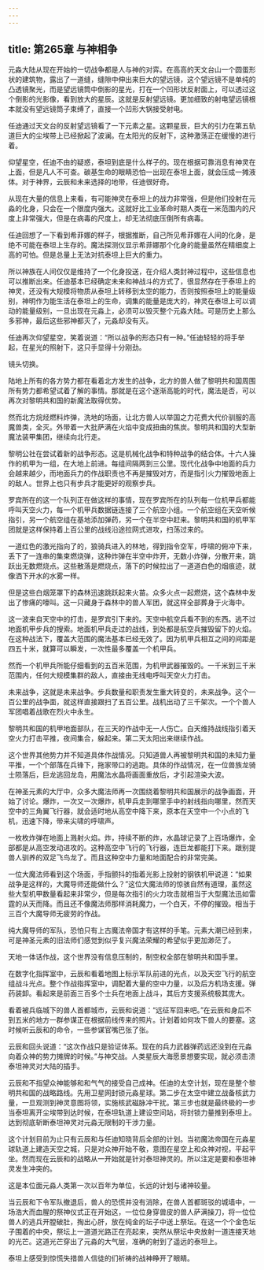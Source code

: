```yaml
---
---
---
```

title: 第265章 与神相争
---



元淼大陆从现在开始的一切战争都是人与神的对弈。在高高的天文台山一个圆蛋形状的建筑物，露出了一道缝，缝隙中伸出来巨大的望远镜，这个望远镜不是单纯的凸透镜聚光，而是望远镜筒中倒影的星光，打在一个凹形状反射面上，可以透过这个倒影的光影像，看到放大的星辰。这就是反射望远镜。更加细致的射电望远镜根本就没有望远镜筒子束缚了，直接一个凹形大锅接受射电。

任迪通过天文台的反射望远镜看了一下元素之星。这颗星辰，巨大的引力在第五轨道巨大的尘埃带上已经掀起了波澜。在太阳光的反射下，这种激荡正在缓慢的进行着。

仰望星空，任迪不由的疑惑，泰坦到底是什么样子的。现在根据可靠消息有神灵在上面，但是凡人不可查。碳基生命的眼睛恐怕一出现在泰坦上面，就会压成一摊液体。对于神界，云辰和未来选择的地带，任迪很好奇。

从现在大量的信息上来看，有可能神灵在泰坦上的战力非常强，但是他们投射在元淼的化身，只会在一个限度内强大。这就好比工业革命时期人类在一米范围内的尺度上非常强大，但是在病毒的尺度上，却无法彻底压倒所有病毒。

任迪回想了一下看到希菲娜的样子，根据推断，自己所见希菲娜在人间的化身，是绝不可能在泰坦上生存的。魔法探测仪显示希菲娜那个化身的能量虽然在精细度上高的可怕。但是总量上无法对抗泰坦上巨大的重力。

所以神族在人间仅仅是维持了一个化身投送，在介绍人类封神过程中，这些信息也可以推断出来。任迪基本已经确定未来和神战斗的方式了，很显然存在于泰坦上的神灵，还没有大规模将物质从泰坦上转移到太空的能力，否则按照泰坦上的能量级别，神明作为能生活在泰坦上的生命，调集的能量是庞大的，神灵在泰坦上可以调动的能量级别，一旦出现在元淼上，必须可以毁灭整个元淼大陆。可是历史上那么多邪神，最后这些邪神都灭了，元淼却没有灭。

任迪再次仰望星空，笑着说道：“所以战争的形态只有一种。”任迪轻轻的将手举起，在星光的照射下，这只手显得十分刚劲。

镜头切换。

陆地上所有的各方势力都在看着北方发生的战争，北方的兽人做了黎明共和国周围所有势力都希望试着了解的事情。那就是在这个逐渐高能的时代，魔法是否，可以再次对黎明共和国的新魔法取得优势。

然而北方烷烃燃料炸弹，洗地的场面，让北方兽人以举国之力花费大代价驯服的高魔兽类，全灭。外带着一大批萨满在火焰中变成扭曲的焦炭。黎明共和国的大型新魔法装甲集团，继续向北行走。

黎明公社在尝试着新的战争形态。这是机械化战争和特种战争的结合体。十六人操作的机甲为一组，在大地上前进。每组间隔两到三公里。现代化战争中地面的兵力会越来越少，而地面兵力的作战职责也不再是摧毁对方，而是指引火力摧毁地面上的敌人。世界上也只有步兵才能更好的观察步兵。

罗宾所在的这一个队列正在做这样的事情，现在罗宾所在的队列每一位机甲兵都能呼叫天空火力，每一个机甲兵数据链连接了三个航空小组。一个航空组在天空听候指引，另一个航空组在基地添加弹药，另一个在半空中赶来。黎明共和国的机甲军团就是这样保持着上百公里的战线沿途拉网式进攻，扫荡过来的。

一道红色的激光指向了的，狼骑兵进入的林地，得到指令空军，呼啸的俯冲下来，丢下了一连串的集束燃烧弹，这种炸弹在半空中炸开，无数小炸弹，分散开来，跳跃出无数燃烧点。这些散落是燃烧点，落下的时候拉出了一道道白色的烟痕迹，就像洒下开水的水雾一样。

但是这些白烟笼罩下的森林迅速跳跃起来火苗。众多火点一起燃烧，这个森林中发出了惨痛的嚎叫。这一只藏身于森林中的兽人军团，就这样全部葬身于火海中。

这一波来自天空中的打击，是罗宾引下来的。天空中航空兵看不到的东西。逃不过地面机甲步兵的搜索。地面机甲兵走过的战线，到处都是航空兵摧毁留下的火焰。在这种战法下，覆盖大范围的魔法基本已经无效了。因为机甲兵相互之间的间距是四五十米，就算可以瞬发，一次性最多覆盖一个机甲兵。

然而一个机甲兵所能仔细看到的五百米范围，为机甲武器摧毁的。一千米到三千米范围内，任何大规模集群的敌人，直接由无线电呼叫天空火力打击。

未来战争，这就是未来战争。步兵数量和职责发生重大转变的，未来战争。这个一百公里的战争面，就这样直接跟扫了五百公里。战机出动了三千架次。一个个兽人军团唱着战歌在烈火中永生。

黎明共和国的机甲地面部队，在三天的作战中无一人伤亡。白天维持战线指引着天空火力打击平推，夜间集合，躲起来。第二天太阳出来继续作战。

这个世界其他势力并不知道具体作战情况。只知道兽人再被黎明共和国的未知力量平推，一个个部落在兵锋下，拖家带口的逃跑。具体的作战情况，在一位兽族龙骑士陨落后，巨龙逃回龙岛，用魔法水晶将画面重放后，才引起渲染大波。

在神圣元素的大厅中，众多大魔法师再一次围绕着黎明共和国展示的战争画面，开始了讨论。爆炸，一次又一次爆炸，机甲兵走到哪里手中的射线指向哪里，然而天空中的三角翼飞行器，就会适时地从高空中降下来，原本在天空中一个小点的飞机，迅速下降，带来尖啸的呼啸声。

一枚枚炸弹在地面上溅射火焰。炸，持续不断的炸，水晶球记录了上百场爆炸，全部都是从高空发动进攻的。这种高空中飞行的飞行器，连巨龙都能打下来。跟别提兽人驯养的双足飞鸟龙了。而且这种空中力量和地面配合的非常完美。

一位大魔法师看到这个场面，手指颤抖的指着光影上投射的钢铁机甲说道：“如果战争是这样的，大魔导师还能做什么？”这位大魔法师的惊骇自然有道理，虽然这些大型机甲数量看起来非常少，但是每次指引的火力攻击就相当于大型魔法迅如雷霆的从天而降。而且还不像魔法师那样消耗魔力，一个白天，不停的摧毁。相当于三百个大魔导师无疲劳的作战。

纯大魔导师的军队，恐怕只有上古魔法帝国才有这样的手笔。元素大潮已经到来，可是神圣元素的旧法师们感觉到似乎复兴魔法荣耀的希望似乎更加渺茫了。

天地一体话作战，这个世界没有信息压制的，制空权全部在黎明共和国手里。

在数字化指挥室中，云辰和看着地图上标示军队前进的光点，以及天空飞行的航空组战斗光点。整个作战指挥室中，调配着大量的空中力量，以及后方机场支援。弹药装卸。看起来是前面三百多个士兵在地面上战斗，其后方支援系统极其庞大。

看着被兵临城下的兽人首都城市，云辰和说道：“远征军回来吧。”在云辰和身后不到五米的地方一群参谋正在根据前线传来的照片。计划着如何攻下兽人的要塞。这时候听云辰和的命令，一些参谋官嘴巴张了张。

云辰和回头说道：“这次作战只是验证体系。现在的兵力武器弹药远还没到在元淼向着众神的势力摊牌的时候。”与神交战。人类星辰大海愿景想要实现，就必须击溃泰坦神灵对大陆的插手。

云辰和不指望众神能够和和气气的接受自己成神。任迪的太空计划，现在是整个黎明共和国的战略路线。先用卫星网封锁元淼星球。第二步在太空中建立战备核武力量，一旦观测到神灵意图将领，实施核武磁脉冲干扰。第三步也就是最终极的一步当泰坦离开尘埃带到达时候，在泰坦轨道上建设空间站，将封锁力量推到泰坦上。达到彻底斩断泰坦神灵对元淼无限制的干涉力量。

这个计划目前为止只有云辰和与任迪知晓背后全部的计划。当初魔法帝国在元淼星球轨道上建造天空之城，只是对众神开始不敬，意图在星空上和众神对视，平起平坐。然而现在云辰和的战略从一开始就是针对泰坦神灵的。所以注定是要和泰坦神灵发生冲突的。

这是本位面元淼人类第一次以百年为单位，长远的计划与诸神较量。

当云辰和下令军队撤退后，兽人的恐慌并没有消除，在兽人首都斑驳的城墙中，一场浩大而血腥的祭神仪式正在开始这，一位位身穿兽皮的兽人萨满操刀，将一位位兽人的逃兵开膛破肚，掏出心肝，放在纯金的坛子中送上祭坛。在这一个个金色坛子围着的中央，祭坛上一道道光路正在亮起来，突然从祭坛中央放射一道连接天地的光芒。这道光芒穿出了元淼的大气层，准确的射到了遥远的泰坦上。

泰坦上感受到惊慌失措兽人信徒的们祈祷的战神睁开了眼睛。
